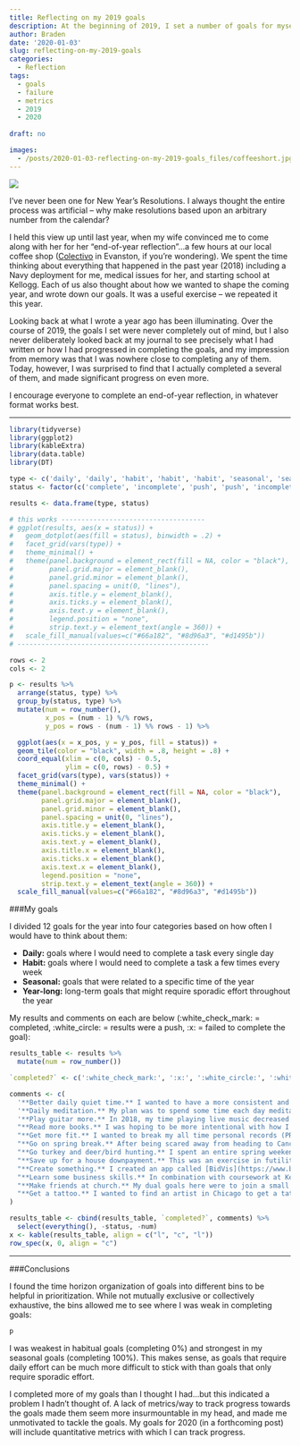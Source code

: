 ```yaml
---
title: Reflecting on my 2019 goals
description: At the beginning of 2019, I set a number of goals for myself. Here's how I did.
author: Braden
date: '2020-01-03'
slug: reflecting-on-my-2019-goals
categories:
  - Reflection
tags:
  - goals
  - failure
  - metrics
  - 2019
  - 2020
  
draft: no

images: 
  - /posts/2020-01-03-reflecting-on-my-2019-goals_files/coffeeshort.jpg
---
```


![](/posts/2020-01-03-reflecting-on-my-2019-goals_files/coffeeshort.jpg)

I've never been one for New Year's Resolutions. I always thought the entire process was artificial -- why make resolutions based upon an arbitrary number from the calendar?

I held this view up until last year, when my wife convinced me to come along with her for her "end-of-year reflection"...a few hours at our local coffee shop ([Colectivo](https://colectivocoffee.com/cafes/evanston) in Evanston, if you're wondering). We spent the time thinking about everything that happened in the past year (2018) including a Navy deployment for me, medical issues for her, and starting school at Kellogg. Each of us also thought about how we wanted to shape the coming year, and wrote down our goals. It was a useful exercise -- we repeated it this year.

Looking back at what I wrote a year ago has been illuminating. Over the course of 2019, the goals I set were never completely out of mind, but I also never deliberately looked back at my journal to see precisely what I had written or how I had progressed in completing the goals, and my impression from memory was that I was nowhere close to completing any of them. Today, however, I was surprised to find that I actually completed a several of them, and made significant progress on even more.

I encourage everyone to complete an end-of-year reflection, in whatever format works best. 



***

```r
library(tidyverse)
library(ggplot2)
library(kableExtra)
library(data.table)
library(DT)

type <- c('daily', 'daily', 'habit', 'habit', 'habit', 'seasonal', 'seasonal', 'year-long', 'year-long', 'year-long', 'year-long', 'year-long')
status <- factor(c('complete', 'incomplete', 'push', 'push', 'incomplete', 'complete', 'complete', 'complete', 'complete', 'push', 'push', 'incomplete'), levels = c('complete', 'push', 'incomplete'))

results <- data.frame(type, status)

# this works ------------------------------------
# ggplot(results, aes(x = status)) +
#   geom_dotplot(aes(fill = status), binwidth = .2) +
#   facet_grid(vars(type)) +
#   theme_minimal() +
#   theme(panel.background = element_rect(fill = NA, color = "black"),
#         panel.grid.major = element_blank(),
#         panel.grid.minor = element_blank(),
#         panel.spacing = unit(0, "lines"),
#         axis.title.y = element_blank(),
#         axis.ticks.y = element_blank(),
#         axis.text.y = element_blank(),
#         legend.position = "none",
#         strip.text.y = element_text(angle = 360)) +
#   scale_fill_manual(values=c("#66a182", "#8d96a3", "#d1495b"))
# ------------------------------------------------

rows <- 2
cols <- 2

p <- results %>%
  arrange(status, type) %>%
  group_by(status, type) %>%
  mutate(num = row_number(),
         x_pos = (num - 1) %/% rows,
         y_pos = rows - (num - 1) %% rows - 1) %>%

  ggplot(aes(x = x_pos, y = y_pos, fill = status)) +
  geom_tile(color = "black", width = .8, height = .8) +
  coord_equal(xlim = c(0, cols) - 0.5,
              ylim = c(0, rows) - 0.5) +
  facet_grid(vars(type), vars(status)) +
  theme_minimal() +
  theme(panel.background = element_rect(fill = NA, color = "black"),
        panel.grid.major = element_blank(),
        panel.grid.minor = element_blank(),
        panel.spacing = unit(0, "lines"),
        axis.title.y = element_blank(),
        axis.ticks.y = element_blank(),
        axis.text.y = element_blank(),
        axis.title.x = element_blank(),
        axis.ticks.x = element_blank(),
        axis.text.x = element_blank(),
        legend.position = "none",
        strip.text.y = element_text(angle = 360)) +
  scale_fill_manual(values=c("#66a182", "#8d96a3", "#d1495b"))
```

###My goals

I divided 12 goals for the year into four categories based on how often I would have to think about them:

* **Daily:** goals where I would need to complete a task every single day
* **Habit:** goals where I would need to complete a task a few times every week
* **Seasonal:** goals that were related to a specific time of the year
* **Year-long:** long-term goals that might require sporadic effort throughout the year

My results and comments on each are below (:white_check_mark: = completed, :white_circle: = results were a push, :x: = failed to complete the goal):

```r
results_table <- results %>%
  mutate(num = row_number())

`completed?` <- c(':white_check_mark:', ':x:', ':white_circle:', ':white_circle:', ':x:', ':white_check_mark:', ':white_check_mark:', ':white_check_mark:', ':white_check_mark:', ':white_circle:', ':white_circle:', ':x:')

comments <- c(
  '**Better daily quiet time.** I wanted to have a more consistent and meaningful daily morning time reading Scripture. I set a plan to read the Old Testament once and New Testament twice over the course of the year. Although I missed about five days, I kept up and finished the plan on schedule.',
  '**Daily meditation.** My plan was to spend some time each day meditating in order to calm my mind from the overwhelming pace of business school. I ended up meditating for about five minutes immediately after my quiet time, but this habit ended by March.',
  '**Play guitar more.** In 2018, my time playing live music decreased after our move away from Virginia and the start of business school. I wanted to spend at least an hour a week practicing the guitar and learning songs. My goal was to learn one new song every month by heart. After three songs halfway memorized, this habit fell by the wayside in March as well.',
  "**Read more books.** I was hoping to be more intentional with how I spent my time as well as get to the mounting list of books I wanted to read - the goal was to read one book per month. Although I definitely read more, I didn't do a good job keeping track of my progress.",
  "**Get more fit.** I wanted to break my all time personal records (PRs) in bench press and deadlift (255 and 405 lbs, respectively). I went to the campus gym four days a week at 5:30am, but only managed to break my bench press PR (barely; I hit 260) due to several minor back injuries I sustained while deadlifting. I also performed poorly on the Navy's physical fitness test.",
  "**Go on spring break.** After being scared away from heading to Cancun due to the spectre of [dead seaweed](https://www.independent.co.uk/news/world/americas/rotting-seaweed-beaches-sargassum-mexico-carribbean-cancun-playa-del-carmen-tulum-a8978756.html) on the beach, we spent a week in Austin, Texas instead and loved it.",
  "**Go turkey and deer/bird hunting.** I spent an entire spring weekend hunting turkey with my brother-in-law on public land in southeastern Wisconsin, but we were unable to close the deal. In the fall, the two of us went pheasant hunting with our dogs and successfully bagged a few birds.",
  "**Save up for a house downpayment.** This was an exercise in futility. We don't plan to buy a house until after leaving the Navy a few years from now, and the fact that we're living on the edge of our budget with our current situation in Evanston meant we deprioritized this goal.",
  "**Create something.** I created an app called [BidVis](https://www.bradenlive.com/posts/bidvis/) using R. I also created this website. Finally, I came up with an idea to host a [military veterans panel](https://www.kellogg.northwestern.edu/executive-education/take-action/spark.aspx) for Kellogg Executive MBA students, which ended up being a great success.",
  "**Learn some business skills.** In combination with coursework at Kellogg and my work as a product manager intern at [Narrative Science](www.narrativescience.com), I learned to code in R and SQL, use Jira, and generally work in an Agile software development environment.",
  "**Make friends at church.** My dual goals here were to join a small group and get involved in Sunday services (most likely playing the drums) at our church, [Renewal](http://www.renewalchicago.com/). We were able to do the first but not the second.",
  "**Get a tattoo.** I wanted to find an artist in Chicago to get a tattoo I've been considering for the last few years. However, none that I could find here held a candle to an artist I've followed for several years, [Gemma Pariente](https://www.instagram.com/gemmapariente/). Gemma is located half the year in San Diego and the half in Barcelona -- so I've already booked a session with her for spring 2020 in San Diego."
)

results_table <- cbind(results_table, `completed?`, comments) %>%
  select(everything(), -status, -num)
x <- kable(results_table, align = c("l", "c", "l"))
row_spec(x, 0, align = "c")
```

***

###Conclusions

I found the time horizon organization of goals into different bins to be helpful in prioritization. While not mutually exclusive or collectively exhaustive, the bins allowed me to see where I was weak in completing goals:

```r
p
```

I was weakest in habitual goals (completing 0%) and strongest in my seasonal goals (completing 100%). This makes sense, as goals that require daily effort can be much more difficult to stick with than goals that only require sporadic effort.

I completed more of my goals than I thought I had...but this indicated a problem I hadn't thought of. A lack of metrics/way to track progress towards the goals made them seem more insurmountable in my head, and made me unmotivated to tackle the goals. My goals for 2020 (in a forthcoming post) will include quantitative metrics with which I can track progress.






